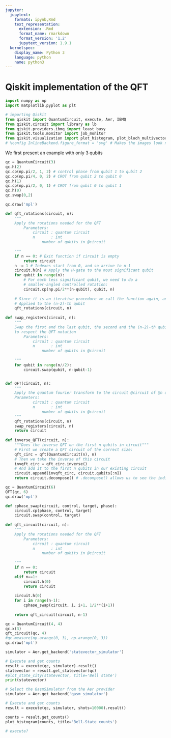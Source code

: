 ```yaml
---
jupyter:
  jupytext:
    formats: ipynb,Rmd
    text_representation:
      extension: .Rmd
      format_name: rmarkdown
      format_version: '1.2'
      jupytext_version: 1.9.1
  kernelspec:
    display_name: Python 3
    language: python
    name: python3
---
```


# Qiskit implementation of the QFT

```python
import numpy as np
import matplotlib.pyplot as plt

# importing Qiskit
from qiskit import QuantumCircuit, execute, Aer, IBMQ
from qiskit.circuit import library as lb
from qiskit.providers.ibmq import least_busy
from qiskit.tools.monitor import job_monitor
from qiskit.visualization import plot_histogram, plot_bloch_multivector
# %config InlineBackend.figure_format = 'svg' # Makes the images look nice
```

We first present an example with only $3$ qubits

```python
qc = QuantumCircuit(3)
qc.h(2)
qc.cp(np.pi/2, 1, 2) # control phase from qubit 1 to qubit 2
qc.cp(np.pi/4, 0, 2) # CROT from qubit 2 to qubit 0
qc.h(1)
qc.cp(np.pi/2, 0, 1) # CROT from qubit 0 to qubit 1
qc.h(0)
qc.swap(0,2)

qc.draw('mpl')
```

```python
def qft_rotations(circuit, n):
    """
    Apply the rotations needed for the QFT
        Parameters:
            circuit : quantum circuit
            n       : int
                number of qubits in @circuit
    
    """
    if n == 0: # Exit function if circuit is empty
        return circuit
    n -= 1 # Indexes start from 0, and so arrive to n-1
    circuit.h(n) # Apply the H-gate to the most significant qubit
    for qubit in range(n):
        # For each less significant qubit, we need to do a
        # smaller-angled controlled rotation: 
        circuit.cp(np.pi/2**(n-qubit), qubit, n)
    
    # Since it is an iterative procedure we call the function again, and this time it will be
    # Applied to the (n-2)-th qubit
    qft_rotations(circuit, n)
    
def swap_registers(circuit, n):
    """
    Swap the first and the last qubit, the second and the (n-2)-th qubit and so on,
    to respect the QFT notation
        Parameters:
            circuit : quantum circuit
            n       : int
                number of qubits in @circuit
    
    """
    for qubit in range(n//2):
        circuit.swap(qubit, n-qubit-1)


def QFT(circuit, n):
    """
    Apply the quantum fourier transform to the circuit @circuit of @n qubits.
    Parameters:
            circuit : quantum circuit
            n       : int
                number of qubits in @circuit
    """
    qft_rotations(circuit, n)
    swap_registers(circuit, n)
    return circuit
    
def inverse_QFT(circuit, n):
    """Does the inverse QFT on the first n qubits in circuit"""
    # First we create a QFT circuit of the correct size:
    qft_circ = qft(QuantumCircuit(n), n)
    # Then we take the inverse of this circuit
    invqft_circ = qft_circ.inverse()
    # And add it to the first n qubits in our existing circuit
    circuit.append(invqft_circ, circuit.qubits[:n])
    return circuit.decompose() # .decompose() allows us to see the individual gates
```

```python
qc = QuantumCircuit(6)
QFT(qc, 6)
qc.draw('mpl')
```

```python
def cphase_swap(circuit, control, target, phase):
    circuit.cp(phase, control, target)
    circuit.swap(control, target)
    
def qft_circuit(circuit, n):
    """
    Apply the rotations needed for the QFT
        Parameters:
            circuit : quantum circuit
            n       : int
                number of qubits in @circuit
    
    """
    if n == 0:
        return circuit
    elif n==1:
        circuit.h(0)
        return circuit
    
    circuit.h(0)
    for i in range(n-1):
        cphase_swap(circuit, i, i+1, 1/2**(i+1))
        
    return qft_circuit(circuit, n-1)

```

```python
qc = QuantumCircuit(4, 4)
qc.x(3)
qft_circuit(qc, 4)
#qc.measure(np.arange(0, 3), np.arange(0, 3))
qc.draw('mpl')
```

```python
simulator = Aer.get_backend('statevector_simulator')

# Execute and get counts
result = execute(qc, simulator).result()
statevector = result.get_statevector(qc)
#plot_state_city(statevector, title='Bell state')
print(statevector)
```

```python
# Select the QasmSimulator from the Aer provider
simulator = Aer.get_backend('qasm_simulator')

# Execute and get counts
result = execute(qc, simulator, shots=10000).result()
```

```python
counts = result.get_counts()
plot_histogram(counts, title='Bell-State counts')
```

```python
# execute?
```

```python

```
